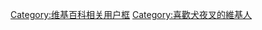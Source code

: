 {{Userbox
  |border-c = #000000
  |border-s = 1
  |id-c     = #ffffff
  |id-s     = 
  |id-fc    = #ff0000
  |info-c   = #ffffff
  |info-s   = 10
  |info-fc  = #000000
  |id       = [[File:inuyasha banner.jpg|60px]]
  |info     = <big>這個用戶喜歡'''[[犬夜叉]]'''。</big>
}}
<noinclude>[[Category:维基百科相关用户框]]</noinclude>
[[Category:喜歡犬夜叉的維基人]]